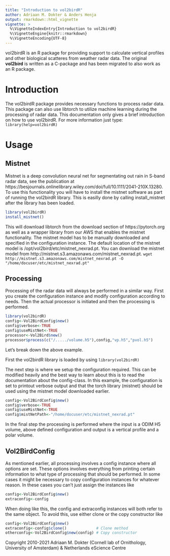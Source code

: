 ```yaml
---
title: "Introduction to vol2birdR"
author: Adriaan M. Dokter & Anders Henja
output: rmarkdown::html_vignette
vignette: >
  %\VignetteIndexEntry{Introduction to vol2birdR}
  %\VignetteEngine{knitr::rmarkdown}
  %\VignetteEncoding{UTF-8}
---
```



vol2birdR is an R package for providing support to calculate vertical profiles and other biological scatteres from weather radar data. The original
**vol2bird** is written as a C-package and has been migrated to also work as an R package.

# Introduction
The vol2birdR package provides necessary functions to process radar data. This package can also use libtorch to utilize machine learning during the processing of radar data. This documentation only
gives a brief introduction on how to use vol2birdR. For more information just type:
`library(help=vol2birdR)` 

# Usage
## Mistnet
Mistnet is a deep convolution neural net for segmentating out rain in S-band radar data, see the publication at https://besjournals.onlinelibrary.wiley.com/doi/full/10.1111/2041-210X.13280. 
To use this functionality you will have to install the mistnet software as part of running the vol2birdR library. This is easilly done by calling install_mistnet after the library has been loaded.
```R
library(vol2birdR)
install_mistnet()
```
This will download libtorch from the download section of https://pytorch.org as well as a wrapper library from our AWS that enables the mistnet functionality. The mistnet model has to be manually downloaded and
specified in the configuration instance. The default location of the mistnet model is /opt/vol2bird/etc/mistnet_nexrad.pt.
You can download the mistnet model from http://mistnet.s3.amazonaws.com/mistnet_nexrad.pt.
`wget http://mistnet.s3.amazonaws.com/mistnet_nexrad.pt -O "/home/docuser/etc/mistnet_nexrad.pt"`
 

## Processing
Processing of the radar data will always be performed in a similar way. First you create the configuration instance and modify configuration according to needs. 
Then the actual processor is initiated and then the processing is performed.

```R
library(vol2birdR)
config<-Vol2BirdConfig$new()
config$verbose<-TRUE
config$useMistNet<-TRUE
processor<-Vol2Bird$new()
processor$process(c("/...../volume.h5"),config,"vp.h5","pvol.h5")
```

Let's break down the above example.

First the vol2birdR library is loaded by using
`library(vol2birdR)`

The next step is where we setup the configuration required. This can be modified heavily and the best way to learn about this is to read the documentation about the config-class.
In this example, the configuration is set to printout verbose output and that the torch library (mistnet) should be used using the mistnet model downloaded earlier. 
```R
config<-Vol2BirdConfig$new()
config$verbose<-TRUE
config$useMistNet<-TRUE
config$mistNetPath<-"/home/docuser/etc/mistnet_nexrad.pt"
```

In the final step the processing is performed where the input is a ODIM H5 volume, above defined configuration and output is a vertical profile and a polar volume.

## Vol2BirdConfig
As mentioned earlier, all processing involves a config instance where all options are set. These options involves everything from printing certain information
to what type of processing that should be performed.
In some cases it might be necessary to copy configuration instances for whatever reason. In these cases you can't just assign the instances like
```R
config<-Vol2BirdConfig$new()
extraconfig<-config
```
When doing like this, the config and extraconfig instances will both refer to the same object. To avoid this, use either clone or the copy constructor like
```R
config<-Vol2BirdConfig$new()
extraconfig<-config$clone()             # Clone method
otherconfig<-Vol2BirdConfig$new(config) # Copy constructor
```

Copyright 2010-2021 Adriaan M. Dokter (Cornell lab of Ornithology, University of Amsterdam) & Netherlands eScience Centre
